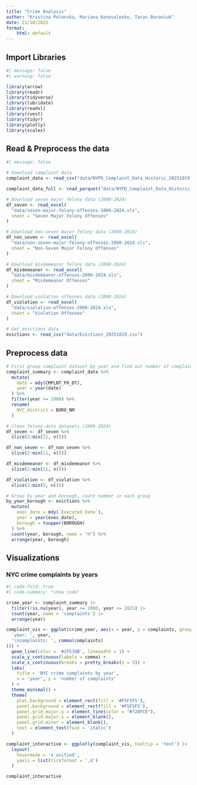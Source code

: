 ```yaml
---
title: "Crime Analysis"
author: "Kristina Polonska, Mariana Konovalenko, Taras Baraniuk"
date: 21/10/2025
format: 
    html: default
---
```


## Import Libraries

```r
#| message: false
#| warning: false

library(arrow)
library(readr)
library(tidyverse)
library(lubridate)
library(readxl)
library(rvest)
library(tidyr)
library(plotly)
library(scales)
```


## Read & Preprocess the data
```r
#| message: false

# Download complaint data
complaint_data <- read_csv("data/NYPD_Complaint_Data_Historic_20251019.csv")

complaint_data_full <- read_parquet("data/NYPD_Complaint_Data_Historic_20251021.parquet")

# Download seven major felony data (2000-2024)
df_seven <- read_excel(
  "data/seven-major-felony-offenses-2000-2024.xls",
  sheet = "Seven Major Felony Offenses"
)

# Download non-seven major felony data (2000-2024)
df_non_seven <- read_excel(
  "data/non-seven-major-felony-offenses-2000-2024.xls",
  sheet = "Non-Seven Major Felony Offenses"
)

# Download misdemeanor felony data (2000-2024)
df_misdemeanor <- read_excel(
  "data/misdemeanor-offenses-2000-2024.xls",
  sheet = "Misdemeanor Offenses"
)

# Download violation offenses data (2000-2024)
df_violation <- read_excel(
  "data/violation-offenses-2000-2024.xls",
  sheet = "Violation Offenses"
)

# Get evictions data
evictions <- read_csv("data/Evictions_20251019.csv") 
```

## Preprocess data

```r
# First group complaint dataset by year and find out number of complaints each year: 
complaint_summary <- complaint_data %>%
  mutate(
    date = mdy(CMPLNT_FR_DT), 
    year = year(date)
  ) %>%
  filter(year >= 1900) %>% 
  rename(
    NYC_district = BORO_NM
  )

# Clean felony-data datasets (2000-2024)
df_seven <- df_seven %>% 
  slice(3:min(11, n()))

df_non_seven <- df_non_seven %>% 
  slice(2:min(11, n()))

df_misdemeanor <- df_misdemeanor %>% 
  slice(2:min(11, n()))

df_violation <- df_violation %>% 
  slice(2:min(5, n()))

# Group by year and borough, count number in each group
by_year_borough <- evictions %>%
  mutate(
    exec_date = mdy(`Executed Date`),     
    year = year(exec_date),
    borough = toupper(BOROUGH)
  ) %>% 
  count(year, borough, name = "n") %>%
  arrange(year, borough)
```

## Visualizations

### NYC crime complaints by years
```r
#| code-fold: true
#| code-summary: "show code"

crime_year <- complaint_summary |>
  filter(!is.na(year), year >= 2000, year <= 2025) |>
  count(year, name = 'complaints') |>
  arrange(year)

complaint_vis <- ggplot(crime_year, aes(x = year, y = complaints, group = 1, text = paste0(
  'year: ', year,
  '\ncomplaints: ', comma(complaints)
))) +
  geom_line(color = '#2F539B', linewidth = 1) +
  scale_y_continuous(labels = comma) + 
  scale_x_continuous(breaks = pretty_breaks(n = 5)) +
  labs(
    title = 'NYC crime complaints by year',
    x = 'year', y = 'number of complaints'
  ) +
  theme_minimal() +
  theme(
    plot.background = element_rect(fill = '#F5F5F5'),
    panel.background = element_rect(fill = '#F5F5F5'),
    panel.grid.major.y = element_line(color = "#728FCE"),
    panel.grid.major.x = element_blank(),
    panel.grid.minor = element_blank(),
    text = element_text(face = 'italic')
  )

complaint_interactive <- ggplotly(complaint_vis, tooltip = 'text') |>
  layout(
    hovermode = 'x unified',
    yaxis = list(tickformat = ',d')
  )

complaint_interactive
```


